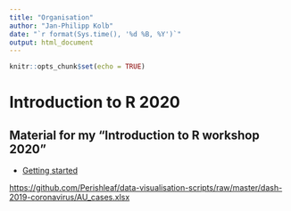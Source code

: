 ```yaml
---
title: "Organisation"
author: "Jan-Philipp Kolb"
date: "`r format(Sys.time(), '%d %B, %Y')`"
output: html_document
---
```


```r
knitr::opts_chunk$set(echo = TRUE)
```

# Introduction to R 2020



## Material for my "Introduction to R workshop 2020" 


- [Getting started](https://raw.githubusercontent.com/Japhilko/intror2020/master/slides/A1_GettingStarted.html)




<https://github.com/Perishleaf/data-visualisation-scripts/raw/master/dash-2019-coronavirus/AU_cases.xlsx>